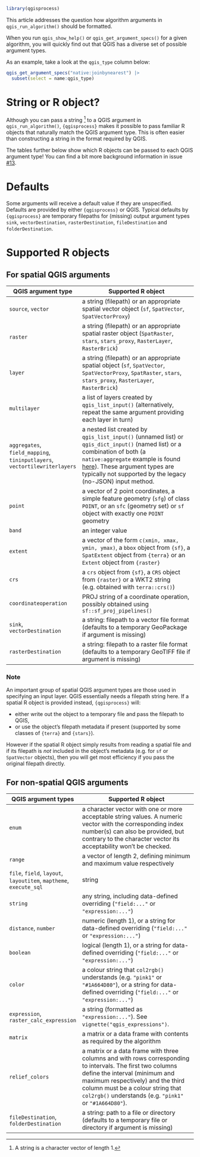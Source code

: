 ```r
library(qgisprocess)
```

This article addresses the question how algorithm arguments in `qgis_run_algorithm()` should be formatted.

When you run `qgis_show_help()` or `qgis_get_argument_specs()` for a given algorithm, you will quickly find out that QGIS has a diverse set of possible argument types.

As an example, take a look at the `qgis_type` column below:

```r
qgis_get_argument_specs("native:joinbynearest") |> 
  subset(select = name:qgis_type)
```

# String or R object?

Although you can pass a string [^string] to a QGIS argument in `qgis_run_algorithm()`, `{qgisprocess}` makes it possible to pass familiar R objects that naturally match the QGIS argument type.
This is often easier than constructing a string in the format required by QGIS.

[^string]: A string is a character vector of length 1.

The tables further below show which R objects can be passed to each QGIS argument type!
You can find a bit more background information in issue [#13](https://github.com/r-spatial/qgisprocess/issues/13).

# Defaults

Some arguments will receive a default value if they are unspecified.
Defaults are provided by either `{qgisprocess}` or QGIS.
Typical defaults by `{qgisprocess}` are temporary filepaths for (missing) output argument types `sink`, `vectorDestination`, `rasterDestination`, `fileDestination` and `folderDestination`.

# Supported R objects

## For spatial QGIS arguments

QGIS argument type | Supported R object
-- | -----
`source`, `vector` | a string (filepath) or an appropriate spatial vector object (`sf`, `SpatVector`, `SpatVectorProxy`)
`raster` | a string (filepath) or an appropriate spatial raster object (`SpatRaster`, `stars`, `stars_proxy`, `RasterLayer`, `RasterBrick`)
`layer` |  a string (filepath) or an appropriate spatial object (`sf`, `SpatVector`, `SpatVectorProxy`, `SpatRaster`, `stars`, `stars_proxy`, `RasterLayer`, `RasterBrick`)
`multilayer` | a list of layers created by `qgis_list_input()` (alternatively, repeat the same argument providing each layer in turn)
`aggregates`, `field_mapping`, `tininputlayers`, `vectortilewriterlayers` | a nested list created by `qgis_list_input()` (unnamed list) or `qgis_dict_input()` (named list) or a combination of both (a `native:aggregate` example is found [here](https://github.com/r-spatial/qgisprocess/issues/133#issuecomment-1488490056)). These argument types are typically not supported by the legacy (no-JSON) input method.
`point` | a vector of 2 point coordinates, a simple feature geometry (`sfg`) of class `POINT`, or an `sfc` (geometry set) or `sf` object with exactly one `POINT` geometry
`band` | an integer value
`extent` | a vector of the form `c(xmin, xmax, ymin, ymax)`, a `bbox` object from `{sf}`, a `SpatExtent` object from `{terra}` or an `Extent` object from `{raster}`
`crs` | a `crs` object from `{sf}`, a `CRS` object from `{raster}` or a WKT2 string (e.g. obtained with `terra::crs()`)
`coordinateoperation` | PROJ string of a coordinate operation, possibly obtained using `sf::sf_proj_pipelines()`
`sink`, `vectorDestination` | a string: filepath to a vector file format (defaults to a temporary GeoPackage if argument is missing)
`rasterDestination` | a string: filepath to a raster file format (defaults to a temporary GeoTIFF file if argument is missing)

### Note

An important group of spatial QGIS argument types are those used in specifying an input layer.
QGIS essentially needs a filepath string here.
If a spatial R object is provided instead, `{qgisprocess}` will:

- either write out the object to a temporary file and pass the filepath to QGIS,
- or use the object's filepath metadata if present (supported by some classes of `{terra}` and `{stars}`).

However if the spatial R object simply results from reading a spatial file and if its filepath is _not_ included in the object's metadata (e.g. for `sf` or `SpatVector` objects), then you will get most efficiency if you pass the original filepath directly.

## For non-spatial QGIS arguments

QGIS argument types | Supported R object
-- | -----
`enum` | a character vector with one or more acceptable string values. A numeric vector with the corresponding index number(s) can also be provided, but contrary to the character vector its acceptability won't be checked.
`range` | a vector of length 2, defining minimum and maximum value respectively
`file`, `field`, `layout`, `layoutitem`, `maptheme`, `execute_sql` | string
`string` | any string, including data-defined overriding (`"field:..."` or `"expression:..."`)
`distance`, `number` | numeric (length 1), or a string for data-defined overriding (`"field:..."` or `"expression:..."`)
`boolean` | logical (length 1), or a string for data-defined overriding (`"field:..."` or `"expression:..."`)
`color` | a colour string that `col2rgb()` understands (e.g. `"pink1"` or `"#1A664D80"`), or a string for data-defined overriding (`"field:..."` or `"expression:..."`)
`expression`, `raster_calc_expression` | a string (formatted as `"expression:..."`). See `vignette("qgis_expressions")`.
`matrix` | a matrix or a data frame with contents as required by the algorithm
`relief_colors` | a matrix or a data frame with three columns and with rows corresponding to intervals. The first two columns define the interval (minimum and maximum respectively) and the third column must be a colour string that `col2rgb()` understands (e.g. `"pink1"` or `"#1A664D80"`).
`fileDestination`, `folderDestination` | a string: path to a file or directory (defaults to a temporary file or directory if argument is missing)


